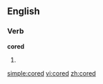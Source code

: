 
==English==

===Verb===
'''cored'''

# {{past of|[[core]]}}

[[simple:cored]]
[[vi:cored]]
[[zh:cored]]